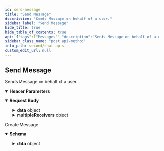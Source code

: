 ```yaml
---
id: send-message
title: "Send Message"
description: "Sends Message on behalf of a user."
sidebar_label: "Send Message"
hide_title: true
hide_table_of_contents: true
api: {"tags":["Messages"],"description":"Sends Message on behalf of a user.","operationId":"send-message","parameters":[{"name":"onBehalfOf","in":"header","description":"UID of the user on whose behalf the action is performed.","schema":{"type":"string"}}],"requestBody":{"content":{"application/json":{"schema":{"properties":{"receiver":{"description":"The receiver of the message.","type":"string"},"receiverType":{"description":"The receiverType of the message. either user or group","type":"string","enum":["user","group"]},"category":{"description":"Category of the message. The available categories are message and custom.","type":"string","default":"message","enum":["message","custom"]},"type":{"description":"Type of the message. The available values are text, image, file, audio, video.","type":"string","default":"text","enum":["text","image","file","audio","video"]},"data":{"description":"JSON containing message attributes.","properties":{"text":{"type":"string"},"metadata":{"type":"object"},"customData":{"description":"when category==”custom”, this property can have any JSON object.","type":"object"},"attachments":{"description":"For the messages with image, video, audio or file type (i.e. category==\"message\" && type !=\"text\"), the property contains an array of attachment objects.","type":"array","items":{"properties":{"url":{"description":"Contains the URL of the attachment.","type":"string"},"name":{"description":"Name of the attachment.","type":"string"},"mimeType":{"description":"Mime Type of attachment.","type":"string"},"extension":{"description":"The extension of the attachment.","type":"string"},"size":{"description":"The size of the attachment(in bytes).","type":"string"}},"type":"object"}}},"type":"object","default":{"text":"Hi Tom!","metadata":{"key1":"value1","key2":"value2"}}},"multipleReceivers":{"description":"JSON containing array of UIDs and GUID for whom the message must be sent. Format for multiple receivers - {\"uids\": [\"uid1\",\"uid2\"], \"guids\":[\"guid1\"]}","properties":{"uids":{"type":"array","items":{"type":"string"}},"guids":{"type":"array","items":{"type":"string"}}},"type":"object"},"tags":{"description":"A list of tags to identify specific messages.","type":"array","items":{"type":"string"}}},"type":"object"}}}},"responses":{"200":{"description":"Create Message","content":{"application/json":{"schema":{"properties":{"data":{"properties":{"":{"description":"Response data","properties":{"id":{"type":"string"},"conversationId":{"type":"string"},"sender":{"type":"string"},"receiverType":{"type":"string"},"receiver":{"type":"string"},"category":{"type":"string"},"type":{"type":"string"},"data":{"properties":{"text":{"type":"string"},"metadata":{"type":"object"},"entities":{"properties":{"sender":{"properties":{"entity":{"properties":{"uid":{"type":"string"},"name":{"type":"string"},"role":{"type":"string"},"avatar":{"type":"string"},"status":{"type":"string"},"createdAt":{"type":"integer"},"conversationId":{"type":"string"}},"type":"object"},"entityType":{"type":"string"}},"type":"object"},"receiver":{"properties":{"entity":{"properties":{"uid":{"type":"string"},"name":{"type":"string"},"role":{"type":"string"},"avatar":{"type":"string"},"status":{"type":"string"},"createdAt":{"type":"integer"},"conversationId":{"type":"string"}},"type":"object"},"entityType":{"type":"string"}},"type":"object"}},"type":"object"}},"type":"object"},"sentAt":{"type":"integer"},"updatedAt":{"type":"integer"}},"type":"object","title":"messageSchema"}},"type":"object"}},"type":"object"},"example":{"data":{"id":"1","conversationId":"superhero3_user_superhero5","sender":"superhero3","receiverType":"user","receiver":"superhero5","category":"message","type":"text","data":{"text":"test     hello","metadata":{"key1":"val1"},"entities":{"sender":{"entity":{"uid":"superhero3","name":"Spiderman","avatar":"https://data-us.cometchat.io/assets/images/avatars/spiderman.png","status":"offline","role":"default","createdAt":1638361550},"entityType":"user"},"receiver":{"entity":{"uid":"superhero5","name":"Cyclops","avatar":"https://data-us.cometchat.io/assets/images/avatars/cyclops.png","status":"offline","role":"default","createdAt":1638361550,"conversationId":"superhero3_user_superhero5"},"entityType":"user"}}},"sentAt":1638423490,"updatedAt":1638423490}}}}}},"security":[{"apiKey":[]}],"method":"post","path":"/messages","servers":[{"url":"https://{appid}.api-{region}.cometchat.io/v3","variables":{"appid":{"default":"appId","description":"(Required) App ID"},"region":{"enum":["us","eu"],"default":"us","description":"Select Region"}}}],"securitySchemes":{"apiKey":{"type":"apiKey","description":"API Key with fullAccess scope(i.e. Rest API Key from the Dashboard).","name":"apikey","in":"header"}},"jsonRequestBodyExample":{"receiver":"string","receiverType":"user","category":"message","type":"text","data":{"text":"string","metadata":{},"customData":{},"attachments":[{"url":"string","name":"string","mimeType":"string","extension":"string","size":"string"}]},"multipleReceivers":{"uids":["string"],"guids":["string"]},"tags":["string"]},"info":{"title":"Chat APIs","description":"Manage messages, users, groups for a particular app using our Chat API.","version":"3.0"},"postman":{"name":"Send Message","description":{"content":"Sends Message on behalf of a user.","type":"text/plain"},"url":{"path":["messages"],"host":["{{baseUrl}}"],"query":[],"variable":[]},"header":[{"disabled":false,"description":{"content":"UID of the user on whose behalf the action is performed.","type":"text/plain"},"key":"onBehalfOf","value":""},{"key":"Content-Type","value":"application/json"},{"key":"Accept","value":"application/json"}],"method":"POST","body":{"mode":"raw","raw":"\"\"","options":{"raw":{"language":"json"}}},"auth":{"type":"apikey","apikey":[{"type":"any","value":"apikey","key":"key"},{"type":"any","value":"<API Key>","key":"value"},{"type":"any","value":"header","key":"in"}]}}}
sidebar_class_name: "post api-method"
info_path: second/chat-apis
custom_edit_url: null
---
```



## Send Message



Sends Message on behalf of a user.

<details style={{"marginBottom":"1rem"}} data-collapsed={false} open={true}><summary style={{}}><strong>Header Parameters</strong></summary><div><ul><ParamsItem className={"paramsItem"} param={{"name":"onBehalfOf","in":"header","description":"UID of the user on whose behalf the action is performed.","schema":{"type":"string"}}}></ParamsItem></ul></div></details><MimeTabs><TabItem label={"application/json"} value={"application/json-schema"}><details style={{}} data-collapsed={false} open={true}><summary style={{"textAlign":"left"}}><strong>Request Body</strong></summary><div style={{"textAlign":"left","marginLeft":"1rem"}}></div><ul style={{"marginLeft":"1rem"}}><SchemaItem collapsible={false} name={"receiver"} required={false} schemaName={"string"} qualifierMessage={undefined} schema={{"description":"The receiver of the message.","type":"string"}}></SchemaItem><SchemaItem collapsible={false} name={"receiverType"} required={false} schemaName={"string"} qualifierMessage={"**Possible values:** [`user`, `group`]"} schema={{"description":"The receiverType of the message. either user or group","type":"string","enum":["user","group"]}}></SchemaItem><SchemaItem collapsible={false} name={"category"} required={false} schemaName={"string"} qualifierMessage={"**Possible values:** [`message`, `custom`]"} schema={{"description":"Category of the message. The available categories are message and custom.","type":"string","default":"message","enum":["message","custom"]}}></SchemaItem><SchemaItem collapsible={false} name={"type"} required={false} schemaName={"string"} qualifierMessage={"**Possible values:** [`text`, `image`, `file`, `audio`, `video`]"} schema={{"description":"Type of the message. The available values are text, image, file, audio, video.","type":"string","default":"text","enum":["text","image","file","audio","video"]}}></SchemaItem><SchemaItem collapsible={true} className={"schemaItem"}><details style={{}}><summary style={{}}><strong>data</strong><span style={{"opacity":"0.6"}}> object</span></summary><div style={{"marginLeft":"1rem"}}><div style={{"marginTop":".5rem","marginBottom":".5rem"}}>

JSON containing message attributes.

</div><SchemaItem collapsible={false} name={"text"} required={false} schemaName={"string"} qualifierMessage={undefined} schema={{"type":"string"}}></SchemaItem><SchemaItem collapsible={false} name={"metadata"} required={false} schemaName={"object"} qualifierMessage={undefined} schema={{"type":"object"}}></SchemaItem><SchemaItem collapsible={false} name={"customData"} required={false} schemaName={"object"} qualifierMessage={undefined} schema={{"description":"when category==”custom”, this property can have any JSON object.","type":"object"}}></SchemaItem><SchemaItem collapsible={true} className={"schemaItem"}><details style={{}}><summary style={{}}><strong>attachments</strong><span style={{"opacity":"0.6"}}> object[]</span></summary><div style={{"marginLeft":"1rem"}}><div style={{"marginTop":".5rem","marginBottom":".5rem"}}>

For the messages with image, video, audio or file type (i.e. category=="message" && type !="text"), the property contains an array of attachment objects.

</div><li><div style={{"fontSize":"var(--ifm-code-font-size)","opacity":"0.6","marginLeft":"-.5rem","paddingBottom":".5rem"}}>Array [</div></li><SchemaItem collapsible={false} name={"url"} required={false} schemaName={"string"} qualifierMessage={undefined} schema={{"description":"Contains the URL of the attachment.","type":"string"}}></SchemaItem><SchemaItem collapsible={false} name={"name"} required={false} schemaName={"string"} qualifierMessage={undefined} schema={{"description":"Name of the attachment.","type":"string"}}></SchemaItem><SchemaItem collapsible={false} name={"mimeType"} required={false} schemaName={"string"} qualifierMessage={undefined} schema={{"description":"Mime Type of attachment.","type":"string"}}></SchemaItem><SchemaItem collapsible={false} name={"extension"} required={false} schemaName={"string"} qualifierMessage={undefined} schema={{"description":"The extension of the attachment.","type":"string"}}></SchemaItem><SchemaItem collapsible={false} name={"size"} required={false} schemaName={"string"} qualifierMessage={undefined} schema={{"description":"The size of the attachment(in bytes).","type":"string"}}></SchemaItem><li><div style={{"fontSize":"var(--ifm-code-font-size)","opacity":"0.6","marginLeft":"-.5rem"}}>]</div></li></div></details></SchemaItem></div></details></SchemaItem><SchemaItem collapsible={true} className={"schemaItem"}><details style={{}}><summary style={{}}><strong>multipleReceivers</strong><span style={{"opacity":"0.6"}}> object</span></summary><div style={{"marginLeft":"1rem"}}><div style={{"marginTop":".5rem","marginBottom":".5rem"}}>

JSON containing array of UIDs and GUID for whom the message must be sent. Format for multiple receivers - {"uids": ["uid1","uid2"], "guids":["guid1"]}

</div><SchemaItem collapsible={false} name={"uids"} required={false} schemaName={"string[]"} qualifierMessage={undefined} schema={{"type":"array","items":{"type":"string"}}}></SchemaItem><SchemaItem collapsible={false} name={"guids"} required={false} schemaName={"string[]"} qualifierMessage={undefined} schema={{"type":"array","items":{"type":"string"}}}></SchemaItem></div></details></SchemaItem><SchemaItem collapsible={false} name={"tags"} required={false} schemaName={"string[]"} qualifierMessage={undefined} schema={{"description":"A list of tags to identify specific messages.","type":"array","items":{"type":"string"}}}></SchemaItem></ul></details></TabItem></MimeTabs><div><ApiTabs><TabItem label={"200"} value={"200"}><div>

Create Message

</div><div><MimeTabs schemaType={"response"}><TabItem label={"application/json"} value={"application/json"}><SchemaTabs><TabItem label={"Schema"} value={"Schema"}><details style={{}} data-collapsed={false} open={true}><summary style={{"textAlign":"left"}}><strong>Schema</strong></summary><div style={{"textAlign":"left","marginLeft":"1rem"}}></div><ul style={{"marginLeft":"1rem"}}><SchemaItem collapsible={true} className={"schemaItem"}><details style={{}}><summary style={{}}><strong>data</strong><span style={{"opacity":"0.6"}}> object</span></summary><div style={{"marginLeft":"1rem"}}><SchemaItem collapsible={true} className={"schemaItem"}><details style={{}}><summary style={{}}><strong></strong><span style={{"opacity":"0.6"}}> object</span></summary><div style={{"marginLeft":"1rem"}}><div style={{"marginTop":".5rem","marginBottom":".5rem"}}>

Response data

</div><SchemaItem collapsible={false} name={"id"} required={false} schemaName={"string"} qualifierMessage={undefined} schema={{"type":"string"}}></SchemaItem><SchemaItem collapsible={false} name={"conversationId"} required={false} schemaName={"string"} qualifierMessage={undefined} schema={{"type":"string"}}></SchemaItem><SchemaItem collapsible={false} name={"sender"} required={false} schemaName={"string"} qualifierMessage={undefined} schema={{"type":"string"}}></SchemaItem><SchemaItem collapsible={false} name={"receiverType"} required={false} schemaName={"string"} qualifierMessage={undefined} schema={{"type":"string"}}></SchemaItem><SchemaItem collapsible={false} name={"receiver"} required={false} schemaName={"string"} qualifierMessage={undefined} schema={{"type":"string"}}></SchemaItem><SchemaItem collapsible={false} name={"category"} required={false} schemaName={"string"} qualifierMessage={undefined} schema={{"type":"string"}}></SchemaItem><SchemaItem collapsible={false} name={"type"} required={false} schemaName={"string"} qualifierMessage={undefined} schema={{"type":"string"}}></SchemaItem><SchemaItem collapsible={true} className={"schemaItem"}><details style={{}}><summary style={{}}><strong>data</strong><span style={{"opacity":"0.6"}}> object</span></summary><div style={{"marginLeft":"1rem"}}><SchemaItem collapsible={false} name={"text"} required={false} schemaName={"string"} qualifierMessage={undefined} schema={{"type":"string"}}></SchemaItem><SchemaItem collapsible={false} name={"metadata"} required={false} schemaName={"object"} qualifierMessage={undefined} schema={{"type":"object"}}></SchemaItem><SchemaItem collapsible={true} className={"schemaItem"}><details style={{}}><summary style={{}}><strong>entities</strong><span style={{"opacity":"0.6"}}> object</span></summary><div style={{"marginLeft":"1rem"}}><SchemaItem collapsible={true} className={"schemaItem"}><details style={{}}><summary style={{}}><strong>sender</strong><span style={{"opacity":"0.6"}}> object</span></summary><div style={{"marginLeft":"1rem"}}><SchemaItem collapsible={true} className={"schemaItem"}><details style={{}}><summary style={{}}><strong>entity</strong><span style={{"opacity":"0.6"}}> object</span></summary><div style={{"marginLeft":"1rem"}}><SchemaItem collapsible={false} name={"uid"} required={false} schemaName={"string"} qualifierMessage={undefined} schema={{"type":"string"}}></SchemaItem><SchemaItem collapsible={false} name={"name"} required={false} schemaName={"string"} qualifierMessage={undefined} schema={{"type":"string"}}></SchemaItem><SchemaItem collapsible={false} name={"role"} required={false} schemaName={"string"} qualifierMessage={undefined} schema={{"type":"string"}}></SchemaItem><SchemaItem collapsible={false} name={"avatar"} required={false} schemaName={"string"} qualifierMessage={undefined} schema={{"type":"string"}}></SchemaItem><SchemaItem collapsible={false} name={"status"} required={false} schemaName={"string"} qualifierMessage={undefined} schema={{"type":"string"}}></SchemaItem><SchemaItem collapsible={false} name={"createdAt"} required={false} schemaName={"integer"} qualifierMessage={undefined} schema={{"type":"integer"}}></SchemaItem><SchemaItem collapsible={false} name={"conversationId"} required={false} schemaName={"string"} qualifierMessage={undefined} schema={{"type":"string"}}></SchemaItem></div></details></SchemaItem><SchemaItem collapsible={false} name={"entityType"} required={false} schemaName={"string"} qualifierMessage={undefined} schema={{"type":"string"}}></SchemaItem></div></details></SchemaItem><SchemaItem collapsible={true} className={"schemaItem"}><details style={{}}><summary style={{}}><strong>receiver</strong><span style={{"opacity":"0.6"}}> object</span></summary><div style={{"marginLeft":"1rem"}}><SchemaItem collapsible={true} className={"schemaItem"}><details style={{}}><summary style={{}}><strong>entity</strong><span style={{"opacity":"0.6"}}> object</span></summary><div style={{"marginLeft":"1rem"}}><SchemaItem collapsible={false} name={"uid"} required={false} schemaName={"string"} qualifierMessage={undefined} schema={{"type":"string"}}></SchemaItem><SchemaItem collapsible={false} name={"name"} required={false} schemaName={"string"} qualifierMessage={undefined} schema={{"type":"string"}}></SchemaItem><SchemaItem collapsible={false} name={"role"} required={false} schemaName={"string"} qualifierMessage={undefined} schema={{"type":"string"}}></SchemaItem><SchemaItem collapsible={false} name={"avatar"} required={false} schemaName={"string"} qualifierMessage={undefined} schema={{"type":"string"}}></SchemaItem><SchemaItem collapsible={false} name={"status"} required={false} schemaName={"string"} qualifierMessage={undefined} schema={{"type":"string"}}></SchemaItem><SchemaItem collapsible={false} name={"createdAt"} required={false} schemaName={"integer"} qualifierMessage={undefined} schema={{"type":"integer"}}></SchemaItem><SchemaItem collapsible={false} name={"conversationId"} required={false} schemaName={"string"} qualifierMessage={undefined} schema={{"type":"string"}}></SchemaItem></div></details></SchemaItem><SchemaItem collapsible={false} name={"entityType"} required={false} schemaName={"string"} qualifierMessage={undefined} schema={{"type":"string"}}></SchemaItem></div></details></SchemaItem></div></details></SchemaItem></div></details></SchemaItem><SchemaItem collapsible={false} name={"sentAt"} required={false} schemaName={"integer"} qualifierMessage={undefined} schema={{"type":"integer"}}></SchemaItem><SchemaItem collapsible={false} name={"updatedAt"} required={false} schemaName={"integer"} qualifierMessage={undefined} schema={{"type":"integer"}}></SchemaItem></div></details></SchemaItem></div></details></SchemaItem></ul></details></TabItem><TabItem label={"Example (from schema)"} value={"Example (from schema)"}><ResponseSamples responseExample={"{\n  \"data\": {\n    \"\": {\n      \"id\": \"string\",\n      \"conversationId\": \"string\",\n      \"sender\": \"string\",\n      \"receiverType\": \"string\",\n      \"receiver\": \"string\",\n      \"category\": \"string\",\n      \"type\": \"string\",\n      \"data\": {\n        \"text\": \"string\",\n        \"metadata\": {},\n        \"entities\": {\n          \"sender\": {\n            \"entity\": {\n              \"uid\": \"string\",\n              \"name\": \"string\",\n              \"role\": \"string\",\n              \"avatar\": \"string\",\n              \"status\": \"string\",\n              \"createdAt\": 0,\n              \"conversationId\": \"string\"\n            },\n            \"entityType\": \"string\"\n          },\n          \"receiver\": {\n            \"entity\": {\n              \"uid\": \"string\",\n              \"name\": \"string\",\n              \"role\": \"string\",\n              \"avatar\": \"string\",\n              \"status\": \"string\",\n              \"createdAt\": 0,\n              \"conversationId\": \"string\"\n            },\n            \"entityType\": \"string\"\n          }\n        }\n      },\n      \"sentAt\": 0,\n      \"updatedAt\": 0\n    }\n  }\n}"} language={"json"}></ResponseSamples></TabItem><TabItem label={"Example"} value={"Example"}><ResponseSamples responseExample={"{\n  \"data\": {\n    \"id\": \"1\",\n    \"conversationId\": \"superhero3_user_superhero5\",\n    \"sender\": \"superhero3\",\n    \"receiverType\": \"user\",\n    \"receiver\": \"superhero5\",\n    \"category\": \"message\",\n    \"type\": \"text\",\n    \"data\": {\n      \"text\": \"test     hello\",\n      \"metadata\": {\n        \"key1\": \"val1\"\n      },\n      \"entities\": {\n        \"sender\": {\n          \"entity\": {\n            \"uid\": \"superhero3\",\n            \"name\": \"Spiderman\",\n            \"avatar\": \"https://data-us.cometchat.io/assets/images/avatars/spiderman.png\",\n            \"status\": \"offline\",\n            \"role\": \"default\",\n            \"createdAt\": 1638361550\n          },\n          \"entityType\": \"user\"\n        },\n        \"receiver\": {\n          \"entity\": {\n            \"uid\": \"superhero5\",\n            \"name\": \"Cyclops\",\n            \"avatar\": \"https://data-us.cometchat.io/assets/images/avatars/cyclops.png\",\n            \"status\": \"offline\",\n            \"role\": \"default\",\n            \"createdAt\": 1638361550,\n            \"conversationId\": \"superhero3_user_superhero5\"\n          },\n          \"entityType\": \"user\"\n        }\n      }\n    },\n    \"sentAt\": 1638423490,\n    \"updatedAt\": 1638423490\n  }\n}"} language={"json"}></ResponseSamples></TabItem></SchemaTabs></TabItem></MimeTabs></div></TabItem></ApiTabs></div>